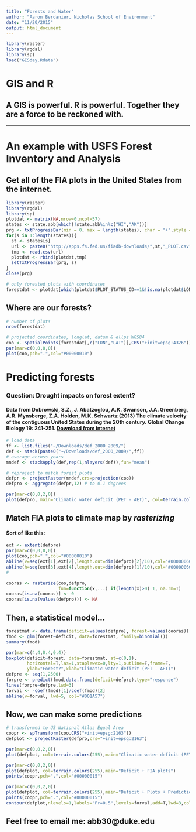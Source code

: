 ```yaml
---
title: "Forests and Water"
author: "Aaron Berdanier, Nicholas School of Environment"
date: "11/20/2015"
output: html_document
---
```


```r
library(raster)
library(rgdal)
library(sp)
load("GISday.Rdata")
```

# GIS and R

## A GIS is powerful. R is powerful. Together they are a force to be reckoned with.

***

# An example with USFS Forest Inventory and Analysis

## Get all of the FIA plots in the United States from the internet.

```r
library(raster)
library(rgdal)
library(sp)
plotdat <- matrix(NA,nrow=0,ncol=57)
states <- state.abb[which(!state.abb%in%c("HI","AK"))]
prg <- txtProgressBar(min = 0, max = length(states), char = "+",style = 3)
for(s in 1:length(states)){
  st <- states[s]
  url <- paste0("http://apps.fs.fed.us/fiadb-downloads/",st,"_PLOT.csv")
  tmp <- read.csv(url)
  plotdat <- rbind(plotdat,tmp)
  setTxtProgressBar(prg, s)  
}
close(prg)

# only forested plots with coordinates
forestdat <- plotdat[which(plotdat$PLOT_STATUS_CD==1&!is.na(plotdat$LON)),] 
```

## Where are our forests?

```r
# number of plots
nrow(forestdat) 

# projected coordinates, longlat, datum & ellps WGS84
coo <- SpatialPoints(forestdat[,c("LON","LAT")],CRS("+init=epsg:4326"))
par(mar=c(0,0,0,0))
plot(coo,pch=".",col="#00000010")
```


# Predicting forests
###  **Question:** Drought impacts on forest extent?

#### **Data from** Dobrowski, S.Z., J. Abatzoglou, A.K. Swanson, J.A. Greenberg, A.R. Mynsberge, Z.A. Holden, M.K. Schwartz (2013) The climate velocity of the contiguous United States during the 20th century. Global Change Biology 19: 241-251. [Download from internet](http://adaptwest.databasin.org/pages/adaptwest-waterbalance)

```r
# load data
ff <- list.files("~/Downloads/def_2000_2009/")
def <- stack(paste0("~/Downloads/def_2000_2009/",ff))
# average across years
mndef <- stackApply(def,rep(1,nlayers(def)),fun="mean")

# reproject to match forest plots
defpr <- projectRaster(mndef,crs=projection(coo))
defpro <- aggregate(defpr,12) # to 0.1 degrees
```

```r
par(mar=c(0,0,2,0))
plot(defpro, main="Climatic water deficit (PET - AET)", col=terrain.colors(255))
```

## Match FIA plots to climate map by *rasterizing* 
#### Sort of like this:

```r
ext <- extent(defpro)
par(mar=c(0,0,0,0))
plot(coo,pch=".",col="#00000010")
abline(v=seq(ext[1],ext[2],length.out=dim(defpro)[2]/10),col="#00000066")
abline(h=seq(ext[3],ext[4],length.out=dim(defpro)[1]/10),col="#00000066")
#
```

```r
cooras <- rasterize(coo,defpro,
                    fun=function(x,...) if(length(x)>0) 1, na.rm=T)
cooras[is.na(cooras)] <- 0
cooras[is.na(values(defpro))] <- NA

```

## Then, a statistical model...

```r
forestmat <- data.frame(deficit=values(defpro), forest=values(cooras))
fmod <- glm(forest~deficit, data=forestmat, family=binomial())
summary(fmod)
```

```r
par(mar=c(4,4,0.4,0.4))
boxplot(deficit~forest, data=forestmat, at=c(0,1),
        horizontal=T,las=1,staplewex=0,lty=1,outline=F,frame=F,
        ylab="Forest?",xlab="Climatic water deficit (PET - AET)")
defpre <- seq(1,2500)
forpre <- predict(fmod,data.frame(deficit=defpre),type="response")
lines(forpre~defpre,lwd=3)
forval <- -coef(fmod)[1]/coef(fmod)[2]
abline(v=forval, lwd=5, col="#001A57")
```

## Now, we can make some predictions

```r
# transformed to US National Atlas Equal Area
coopr <- spTransform(coo,CRS("+init=epsg:2163"))
defplot <- projectRaster(defpro,crs="+init=epsg:2163")
```

```r
par(mar=c(0,0,2,0))
plot(defplot, col=terrain.colors(255),main="Climatic water deficit (PET - AET)")
```

```r
par(mar=c(0,0,2,0))
plot(defplot, col=terrain.colors(255),main="Deficit + FIA plots")
points(coopr,pch=".",col="#00000015")
```

```r
par(mar=c(0,0,2,0))
plot(defplot, col=terrain.colors(255),main="Deficit + Plots + Prediction")
points(coopr,pch=".",col="#00000015")
contour(defplot,nlevels=1,labels="Pr=0.5",levels=forval,add=T,lwd=3,col="#001A57")
```

## Feel free to email me: abb30@duke.edu